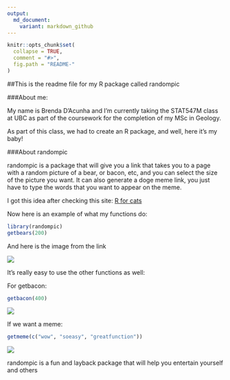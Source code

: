 ```yaml
---
output:
  md_document:
    variant: markdown_github
---
```


```r
knitr::opts_chunk$set(
  collapse = TRUE,
  comment = "#>",
  fig.path = "README-"
)
```


##This is the readme file for my R package called randompic


###About me:

My name is Brenda D'Acunha and I'm currently taking the STAT547M class at UBC as part of  the coursework for the completion of my MSc in Geology.


As part of this class, we had to create an R package, and well, here it's my baby!


###About randompic


randompic is a package that will give you a link that takes you to a page with a random picture of a bear, or bacon, etc, and you can select the size of the picture you want. It can also generate a doge meme link, you just have to type the words that you want to appear on the meme.


I got this idea after checking this site: [R for cats](http://rforcats.net)


Now here is an example of what my functions do:


```r
library(randompic)
getbears(200)
```


And here is the image from the link


![](http://placebear.com/g/100/100)


It's really easy to use the other functions as well:


For getbacon: 


```r
getbacon(400)
```


![](http://baconmockup.com/400/400/)


If we want a meme:


```r
getmeme(c("wow", "soeasy", "greatfunction"))
```


![](http://dogr.io/wow/soeasy/greatfunction.png)


randompic is a fun and layback package that will help you entertain yourself and others 
